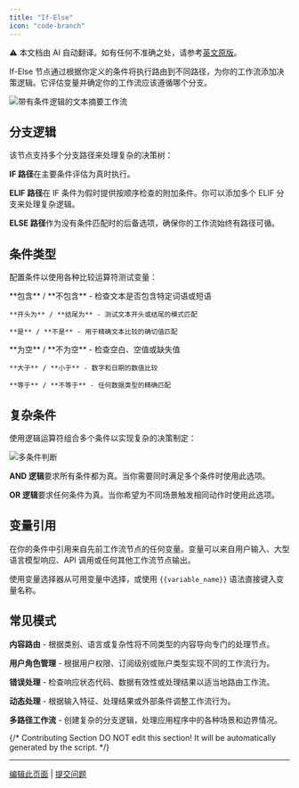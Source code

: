 ```yaml
---
title: "If-Else"
icon: "code-branch"
---
```


<Note> ⚠️ 本文档由 AI 自动翻译。如有任何不准确之处，请参考[英文原版](/en/documentation/pages/nodes/ifelse)。</Note>


If-Else 节点通过根据你定义的条件将执行路由到不同路径，为你的工作流添加决策逻辑。它评估变量并确定你的工作流应该遵循哪个分支。

<Frame caption="If-Else 条件分支示例">
  <img src="https://assets-docs.dify.ai/dify-enterprise-mintlify/en/guides/workflow/node/d26ffff1b2ad0989d46e80d6812cf2e7.png" alt="带有条件逻辑的文本摘要工作流" />
</Frame>

## 分支逻辑

该节点支持多个分支路径来处理复杂的决策树：

**IF 路径**在主要条件评估为真时执行。

**ELIF 路径**在 IF 条件为假时提供按顺序检查的附加条件。你可以添加多个 ELIF 分支来处理复杂逻辑。

**ELSE 路径**作为没有条件匹配时的后备选项，确保你的工作流始终有路径可循。

## 条件类型

配置条件以使用各种比较运算符测试变量：

<Tabs>
  <Tab title="文本操作">
    **包含** / **不包含** - 检查文本是否包含特定词语或短语
    
    **开头为** / **结尾为** - 测试文本开头或结尾的模式匹配
    
    **是** / **不是** - 用于精确文本比较的确切值匹配
  </Tab>
  
  <Tab title="值检查">
    **为空** / **不为空** - 检查空白、空值或缺失值
    
    **大于** / **小于** - 数字和日期的数值比较
    
    **等于** / **不等于** - 任何数据类型的精确匹配
  </Tab>
</Tabs>

## 复杂条件

使用逻辑运算符组合多个条件以实现复杂的决策制定：

<Frame caption="带有 AND/OR 逻辑的复杂条件配置">
  <img src="https://assets-docs.dify.ai/dify-enterprise-mintlify/en/guides/workflow/node/0b71ee7363e07298348e0c81e63481b0.png" alt="多条件判断" />
</Frame>

**AND 逻辑**要求所有条件都为真。当你需要同时满足多个条件时使用此选项。

**OR 逻辑**要求任何条件为真。当你希望为不同场景触发相同动作时使用此选项。

## 变量引用

在你的条件中引用来自先前工作流节点的任何变量。变量可以来自用户输入、大型语言模型响应、API 调用或任何其他工作流节点输出。

使用变量选择器从可用变量中选择，或使用 `{{variable_name}}` 语法直接键入变量名称。

## 常见模式

**内容路由** - 根据类别、语言或复杂性将不同类型的内容导向专门的处理节点。

**用户角色管理** - 根据用户权限、订阅级别或账户类型实现不同的工作流行为。

**错误处理** - 检查响应状态代码、数据有效性或处理结果以适当地路由工作流。

**动态处理** - 根据输入特征、处理结果或外部条件调整工作流行为。

**多路径工作流** - 创建复杂的分支逻辑，处理应用程序中的各种场景和边界情况。

{/*
Contributing Section
DO NOT edit this section!
It will be automatically generated by the script.
*/}

---

[编辑此页面](https://github.com/langgenius/dify-docs/edit/main/zh-hans/documentation/pages/nodes/ifelse.mdx) | [提交问题](https://github.com/langgenius/dify-docs/issues/new?template=docs.yml)

